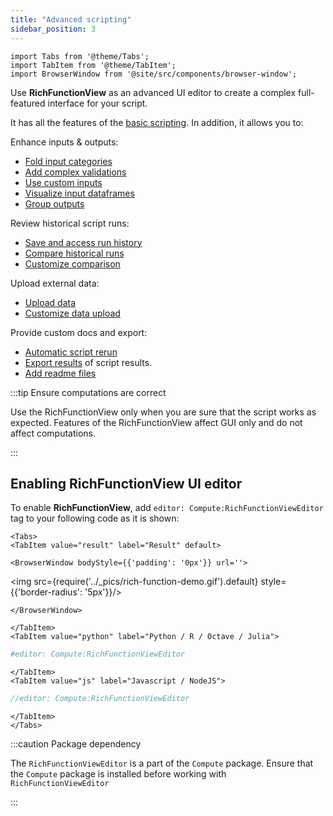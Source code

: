 ```yaml
---
title: "Advanced scripting"
sidebar_position: 3
---
```


```mdx-code-block
import Tabs from '@theme/Tabs';
import TabItem from '@theme/TabItem';
import BrowserWindow from '@site/src/components/browser-window';
```

Use **RichFunctionView** as an advanced UI editor to create a complex full-featured interface for your script.

It has all the features of the [basic scripting](<../Scripting features>). In addition, it allows you to:

Enhance inputs & outputs:
- [Fold input categories](folded-categories.mdx)
- [Add complex validations](validating-inputs.mdx)
- [Use custom inputs](customize-inputs.mdx)
- [Visualize input dataframes](adding-input-viewers.mdx)
- [Group outputs](grouping-outputs.mdx)

Review historical script runs:
- [Save and access run history](review-history.mdx)
- [Compare historical runs](compare-history.mdx)
- [Customize comparison](customize-comparison.mdx)

Upload external data:
- [Upload data](upload-experimental-data.mdx)
- [Customize data upload](customize-data-upload.mdx)

Provide custom docs and export:
- [Automatic script rerun](automatic-rerun.mdx)
- [Export results](exporting-to-file.mdx) of script results.
- [Add readme files](adding-readme.mdx)

:::tip Ensure computations are correct

Use the RichFunctionView only when you are sure that the script works as expected.
Features of the RichFunctionView affect GUI only and do not affect computations.

:::

## Enabling RichFunctionView UI editor

To enable **RichFunctionView**, add `editor: Compute:RichFunctionViewEditor` tag
to your following code as it is shown:

```mdx-code-block
<Tabs>
<TabItem value="result" label="Result" default>
```

```mdx-code-block
<BrowserWindow bodyStyle={{'padding': '0px'}} url=''>
```

<img src={require('../_pics/rich-function-demo.gif').default} style={{'border-radius': '5px'}}/>

```mdx-code-block
</BrowserWindow>
```

```mdx-code-block
</TabItem>
<TabItem value="python" label="Python / R / Octave / Julia">
```

```python title="Your script header"
#editor: Compute:RichFunctionViewEditor
```

```mdx-code-block
</TabItem>
<TabItem value="js" label="Javascript / NodeJS">
```

```javascript title="Your script header"
//editor: Compute:RichFunctionViewEditor
```

```mdx-code-block
</TabItem>
</Tabs>
```

:::caution Package dependency

The `RichFunctionViewEditor` is a part of the `Compute` package.
Ensure that the `Compute` package is installed before working with `RichFunctionViewEditor`

:::